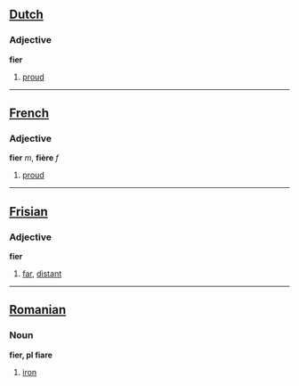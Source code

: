 ==[[Dutch]]==
===Adjective===
'''fier'''
#[[proud]]

----

==[[French]]==
===Adjective===
'''fier''' ''m'', '''fière''' ''f''
#[[proud]]

----

==[[Frisian]]==
===Adjective===
'''fier'''
#[[far]], [[distant]]


----

==[[Romanian]]==
===Noun===
'''fier, pl fiare'''
#[[iron]]